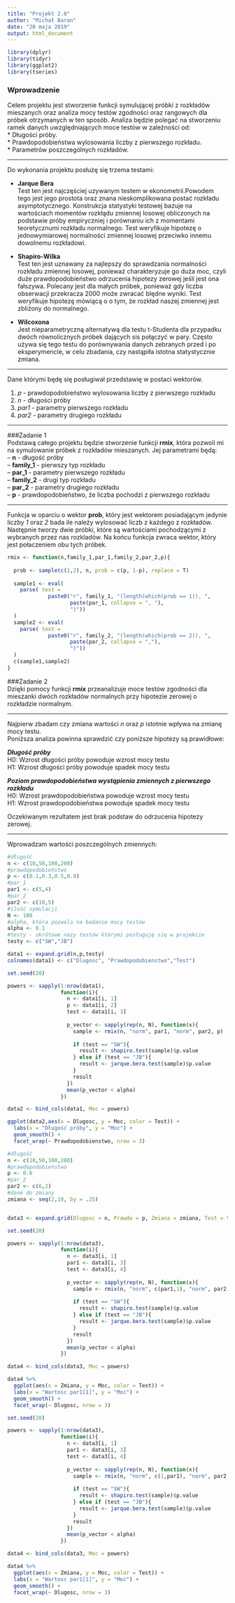 ```yaml
---
title: "Projekt 2.0"
author: "Michał Baran"
date: "20 maja 2019"
output: html_document
---
```


```r
library(dplyr)
library(tidyr)
library(ggplot2)
library(tseries)
```

### Wprowadzenie
Celem projektu jest stworzenie funkcji symulującej próbki z rozkładów mieszanych oraz analiza mocy testów zgodności oraz rangowych dla próbek otrzymanych w ten sposób. Analiza będzie polegać na stworzeniu ramek danych uwzględniających moce testów w zależności od:  
* Długości próby.  
* Prawdopodobieństwa wylosowania liczby z pierwszego rozkładu.  
* Parametrów poszczególnych rozkładów.  

***

Do wykonania projektu posłużę się trzema testami:

- __Jarque Bera__  
Test ten jest najczęściej uzywanym testem w ekonometrii.Powodem tego jest jego prostota oraz znana nieskomplikowana postać rozkładu asymptotycznego. Konstrukcja statystyki testowej bazuje na wartościach momentów rozkłądu zmiennej losowej obliczonych na podstawie próby empiryczniej i porównaniu ich z momentami teoretycznumi rozkładu normalnego. Test weryfikuje hipotezę o jednowymiarowej normalności zmiennej losowej przeciwko innemu dowolnemu rozkładowi.

- __Shapiro-Wilka__  
Test ten jest uznawany za najlepszy do sprawdzania normalności rozkładu zmiennej losowej, ponieważ charakteryzuje go duża moc, czyli duże prawdopodobieństwo odrzucenia hipotezy zerowej jeśli jest ona fałszywa. Polecany jest dla małych próbek, ponieważ gdy liczba obserwacji przekracza 2000 może zwracać blędne wyniki. Test weryfikuje hipotezę mówiącą o o tym, że rozkład naszej zmiennej jest zbliżony do normalnego.  

- __Wilcoxona__  
Jest nieparametryczną alternatywą dla testu t-Studenta dla przypadku dwóch równolicznych próbek dających sis połączyć w pary. Często używa się tego testu do porównywania danych zebranych przed i po eksperymencie, w celu zbadania, czy nastąpiła istotna statystycznie zmiana.  

***
Dane którymi będę się posługiwał przedstawię w postaci wektorów.  

1. *p* - prawdopodobieństwo wylosowania liczby z pierwszego rozkładu 
2. *n* - długości próby  
3. *par1* - parametry pierwszego rozkładu  
4. *par2* - parametry drugiego rozkładu  

***

###Zadanie 1  
Podstawą całego projektu będzie stworzenie funkcji __rmix__, która pozwoli mi na symulowanie próbek z rozkładów mieszanych. Jej parametrami będą:  
-- __n__ - długość próby  
-- __family_1__ - pierwszy typ rozkładu  
-- __par_1__ - parametry pierwszego rozkładu  
-- __family_2__ - drugi typ rozkładu  
-- __par_2__ - parametry drugiego rozkładu  
-- __p__ - prawdopodobieństwo, że liczba pochodzi z pierwszego rozkładu  

***

Funkcja w oparciu o wektor __prob__, który jest wektorem posiadającym jedynie liczby *1* oraz *2* bada ile należy wylosować liczb z każdego z rozkładów. Następnie tworzy dwie próbki, które są wartościami pochodzącymi z wybranych przez nas rozkladów. Na końcu funkcja zwraca wektor, który jest połaczeniem obu tych próbek.  
```r
rmix <- function(n,family_1,par_1,family_2,par_2,p){
  
  prob <- sample(c(1,2), n, prob = c(p, 1-p), replace = T)
  
  sample1 <- eval(
    parse( text = 
             paste0("r", family_1, "(length(which(prob == 1)), ", 
                    paste(par_1, collapse = ", "),
                    ")"))
  )
  sample2 <- eval(
    parse( text = 
             paste0("r", family_2, "(length(which(prob == 2)), ", 
                    paste(par_2, collapse = ","),
                    ")"))
  )
  c(sample1,sample2)
}
```

###Zadanie 2  
Dzięki pomocy funkcji __rmix__ przeanalizuje moce testów zgodności dla mieszanki dwóch rozkładów normalnych przy hipotezie zerowej o rozkładzie normalnym.  

***

Najpierw zbadam czy zmiana wartości *n* oraz *p* istotnie wpływa na zmianę mocy testu.  
Poniższa analiza powinna sprawdzić czy poniższe hipotezy są prawidłowe:  

___Długość próby___  
H0: Wzrost długości próby powoduje wzrost mocy testu  
H1: Wzrost długości próby powoduje spadek mocy testu  

___Poziom prawdopodobieństwa wystąpienia zmiennych z pierwszego rozkładu___  
H0: Wzrost prawdopodobieństwa powoduje wzrost mocy testu  
H1: Wzrost prawdopodobieństwa powoduje spadek mocy testu  

Oczekiwanym rezultatem jest brak podstaw do odrzucenia hipotezy zerowej.  

***

Wprowadzam wartości poszczególnych zmiennych:
```r
#długość
n <- c(10,50,100,200)
#prawdopodobieństwo
p <- c(0.1,0.3,0.5,0.9)
#par_1
par1 <- c(5,4)
#par_2
par2 <- c(10,5)
#ilość symulacji
N <- 100
#alpha, która pozwala na badanie mocy testów
alpha <- 0.1
#testy - skrótowe nazy testów którymi posługuję się w projekcie
testy <- c("SW","JB")
```


```r
data1 <- expand.grid(n,p,testy)
colnames(data1) <- c("Dlugosc", "Prawdopodobienstwo","Test")

```


```r
set.seed(20)

powers <- sapply(1:nrow(data1),
                 function(i){
                   n <- data1[i, 1]
                   p <- data1[i, 2]
                   test <- data1[i, 3]
                   
                   p_vector <- sapply(rep(n, N), function(x){
                     sample <- rmix(n, "norm", par1, "norm", par2, p)
                     
                     if (test == "SW"){
                       result <- shapiro.test(sample)$p.value
                     } else if (test == "JB"){
                       result <- jarque.bera.test(sample)$p.value
                     }   
                     result
                   })
                   mean(p_vector < alpha)
                 })

data2 <- bind_cols(data1, Moc = powers)
```


```r
ggplot(data2,aes(x = Dlugosc, y = Moc, color = Test)) +
  labs(x = "Długość próby", y = "Moc") +
  geom_smooth() + 
  facet_wrap(~ Prawdopodobienstwo, nrow = 3)
```

```r
#długość
n <- c(10,50,100,200)
#prawdopodobieństwo
p <- 0.6
#par_2
par2 <- c(6,2)
#dane do zmiany
zmiana <- seq(2,10, by = .25)


data3 <- expand.grid(Dlugosc = n, Prawdo = p, Zmiana = zmiana, Test = testy)
```


```r
set.seed(20)

powers <- sapply(1:nrow(data3),
                 function(i){
                   n <- data3[i, 1]
                   par1 <- data3[i, 3]  
                   test <- data3[i, 4]
                   
                   p_vector <- sapply(rep(n, N), function(x){
                     sample <- rmix(n, "norm", c(par1,1), "norm", par2, p)
                     
                     if (test == "SW"){
                       result <- shapiro.test(sample)$p.value
                     } else if (test == "JB"){
                       result <- jarque.bera.test(sample)$p.value
                     }   
                     result
                   })
                   mean(p_vector < alpha)
                 })

data4 <- bind_cols(data3, Moc = powers)

data4 %>%
  ggplot(aes(x = Zmiana, y = Moc, color = Test)) +
  labs(x = "Wartosc par1[1]", y = "Moc") +
  geom_smooth() + 
  facet_wrap(~ Dlugosc, nrow = 3)
```



```r
set.seed(20)

powers <- sapply(1:nrow(data3),
                 function(i){
                   n <- data3[i, 1]
                   par1 <- data3[i, 3]  
                   test <- data3[i, 4]
                   
                   p_vector <- sapply(rep(n, N), function(x){
                     sample <- rmix(n, "norm", c(1,par1), "norm", par2, p)
                     
                     if (test == "SW"){
                       result <- shapiro.test(sample)$p.value
                     } else if (test == "JB"){
                       result <- jarque.bera.test(sample)$p.value
                     }   
                     result
                   })
                   mean(p_vector < alpha)
                 })

data4 <- bind_cols(data3, Moc = powers)

data4 %>%
  ggplot(aes(x = Zmiana, y = Moc, color = Test)) +
  labs(x = "Wartosc par1[1]", y = "Moc") +
  geom_smooth() + 
  facet_wrap(~ Dlugosc, nrow = 3)
```
